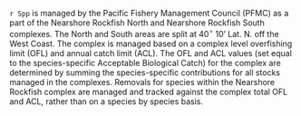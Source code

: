 
`r Spp` is managed by the Pacific Fishery Management Council (PFMC) as a part of the Nearshore Rockfish North and Nearshore Rockfish South complexes.  The North and South areas are split at 40$^\circ$ 10' Lat. N. off the West Coast. The complex is managed based on a complex level overfishing limit (OFL) and annual catch limit (ACL). The OFL and ACL values (set equal to the species-specific Acceptable Biological Catch) for the complex are determined by summing the species-specific contributions for all stocks managed in the complexes. Removals for species within the Nearshore Rockfish complex are managed and tracked against the complex total OFL and ACL, rather than on a species by species basis.

